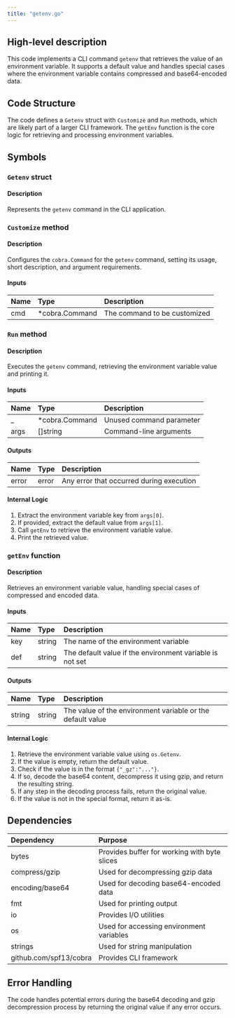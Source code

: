 ```yaml
---
title: "getenv.go"
---
```


## High-level description
This code implements a CLI command `getenv` that retrieves the value of an environment variable. It supports a default value and handles special cases where the environment variable contains compressed and base64-encoded data.

## Code Structure
The code defines a `Getenv` struct with `Customize` and `Run` methods, which are likely part of a larger CLI framework. The `getEnv` function is the core logic for retrieving and processing environment variables.

## Symbols

### `Getenv` struct
#### Description
Represents the `getenv` command in the CLI application.

### `Customize` method
#### Description
Configures the `cobra.Command` for the `getenv` command, setting its usage, short description, and argument requirements.

#### Inputs
| Name | Type | Description |
|:-----|:-----|:------------|
| cmd | *cobra.Command | The command to be customized |

### `Run` method
#### Description
Executes the `getenv` command, retrieving the environment variable value and printing it.

#### Inputs
| Name | Type | Description |
|:-----|:-----|:------------|
| _ | *cobra.Command | Unused command parameter |
| args | []string | Command-line arguments |

#### Outputs
| Name | Type | Description |
|:-----|:-----|:------------|
| error | error | Any error that occurred during execution |

#### Internal Logic
1. Extract the environment variable key from `args[0]`.
2. If provided, extract the default value from `args[1]`.
3. Call `getEnv` to retrieve the environment variable value.
4. Print the retrieved value.

### `getEnv` function
#### Description
Retrieves an environment variable value, handling special cases of compressed and encoded data.

#### Inputs
| Name | Type | Description |
|:-----|:-----|:------------|
| key | string | The name of the environment variable |
| def | string | The default value if the environment variable is not set |

#### Outputs
| Name | Type | Description |
|:-----|:-----|:------------|
| string | string | The value of the environment variable or the default value |

#### Internal Logic
1. Retrieve the environment variable value using `os.Getenv`.
2. If the value is empty, return the default value.
3. Check if the value is in the format `{"_gz":"..."}`.
4. If so, decode the base64 content, decompress it using gzip, and return the resulting string.
5. If any step in the decoding process fails, return the original value.
6. If the value is not in the special format, return it as-is.

## Dependencies
| Dependency | Purpose |
|:-----------|:--------|
| bytes | Provides buffer for working with byte slices |
| compress/gzip | Used for decompressing gzip data |
| encoding/base64 | Used for decoding base64-encoded data |
| fmt | Used for printing output |
| io | Provides I/O utilities |
| os | Used for accessing environment variables |
| strings | Used for string manipulation |
| github.com/spf13/cobra | Provides CLI framework |

## Error Handling
The code handles potential errors during the base64 decoding and gzip decompression process by returning the original value if any error occurs.